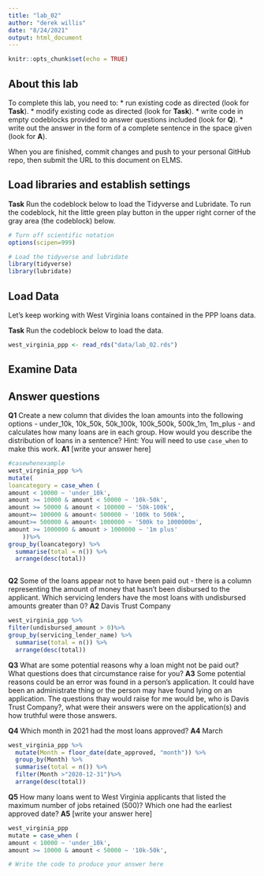 ```yaml
---
title: "lab_02"
author: "derek willis"
date: "8/24/2021"
output: html_document
---
```


```r
knitr::opts_chunk$set(echo = TRUE)
```

## About this lab

To complete this lab, you need to:
* run existing code as directed (look for **Task**).
* modify existing code as directed (look for **Task**).
* write code in empty codeblocks provided to answer questions included (look for **Q**).
* write out the answer in the form of a complete sentence in the space given (look for **A**).

When you are finished, commit changes and push to your personal GitHub repo, then submit the URL to this document on ELMS.

## Load libraries and establish settings

**Task** Run the codeblock below to load the Tidyverse and Lubridate. To run the codeblock, hit the little green play button in the upper right corner of the gray area (the codeblock) below.

```r
# Turn off scientific notation
options(scipen=999)

# Load the tidyverse and lubridate
library(tidyverse)
library(lubridate)
```

## Load Data

Let's keep working with West Virginia loans contained in the PPP loans data.  

**Task** Run the codeblock below to load the data.

```r
west_virginia_ppp <- read_rds("data/lab_02.rds")
```

## Examine Data

## Answer questions

**Q1** Create a new column that divides the loan amounts into the following options - under_10k, 10k_50k, 50k_100k, 100k_500k, 500k_1m, 1m_plus - and calculates how many loans are in each group. How would you describe the distribution of loans in a sentence?
Hint: You will need to use `case_when` to make this work.
**A1** [write your answer here]

```r
#casewhenexample
west_virginia_ppp %>%
mutate(
loancategory = case_when (
amount < 10000 ~ 'under_10k',
amount >= 10000 & amount < 50000 ~ '10k-50k',
amount >= 50000 & amount < 100000 ~ '50k-100k',
amount>= 100000 & amount< 500000 ~ '100k to 500k',
amount>= 500000 & amount< 1000000 ~ '500k to 1000000m',
amount >= 1000000 & amount > 1000000 ~ '1m plus'
    ))%>%
group_by(loancategory) %>%
  summarise(total = n()) %>%
  arrange(desc(total))



```

**Q2** Some of the loans appear not to have been paid out - there is a column representing the amount of money that hasn't been disbursed to the applicant. Which servicing lenders have the most loans with undisbursed amounts greater than 0?
**A2** Davis Trust Company

```r
west_virginia_ppp %>%
filter(undisbursed_amount > 0)%>%
group_by(servicing_lender_name) %>%
  summarise(total = n()) %>%
  arrange(desc(total))


```

**Q3** What are some potential reasons why a loan might not be paid out? What questions does that circumstance raise for you?
**A3** Some potential reasons could be an error was found in a person's application. It could have been an administrate thing or the person may have found lying on an application. The questions thay would raise for me would be, who is Davis Trust Company?, what were their answers were on the application(s) and how truthful were those answers.


**Q4** Which month in 2021 had the most loans approved?
**A4** March

```r
west_virginia_ppp %>%
  mutate(Month = floor_date(date_approved, "month")) %>%
  group_by(Month) %>%
  summarise(total = n()) %>%
  filter(Month >"2020-12-31")%>%
  arrange(desc(total))
```

**Q5** How many loans went to West Virginia applicants that listed the maximum number of jobs retained (500)? Which one had the earliest approved date?
**A5** [write your answer here]

```r
west_virginia_ppp
mutate = case_when (
amount < 10000 ~ 'under_10k',
amount >= 10000 & amount < 50000 ~ '10k-50k',

# Write the code to produce your answer here

```
